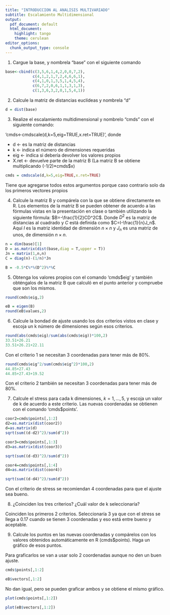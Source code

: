 ```yaml
---
title: "INTRODUCCION AL ANALISIS MULTIVARIADO"
subtitle: Escalamiento Multidimensional
output:
  pdf_document: default
  html_document:
    highlight: tango
    theme: cerulean
editor_options:
  chunk_output_type: console
---
```


1. Cargue la base, y nombrela "base" con el siguiente comando

```r
base<-cbind(c(3,5,6,1,4,2,0,0,7,2),
            c(4,1,2,1,7,2,4,6,6,1),
            c(4,1,0,1,3,5,1,4,5,4),
            c(6,7,2,0,6,1,1,3,1,3),
            c(1,3,6,3,2,0,1,5,4,1))
```



2. Calcule la matriz de distancias euclídeas y nombrela "d"

```r
d = dist(base)
```

3. Realize el escalamiento multidimensional y nombrelo "cmds" con el siguiente comando:

'cmds<-cmdscale(d,k=5,eig=TRUE,x.ret=TRUE)', donde
 
+ d <- es la matriz de distancias
+ k <- indica el número de dimensiones requeridas 
+ eig <- indica si debería devolver los valores propios 
+ X.ret <- devuelve parte de la matriz B (La matriz B se obtiene multiplicando (-1/2)*cmds$x)

```r
cmds = cmdscale(d,k=5,eig=TRUE,x.ret=TRUE)
```

Tiene que agregarse todos estos argumentos porque caso 
contrario solo da los primeros vectores propios

4. Calcule la matriz B y compárela con la que se obtiene directamente en R. Los elementos de la matriz B se pueden obtener de acuerdo a las fórmulas vistas en la presentación en clase o también utilizando la siguiente fórmula: $B=-\frac{1}{2}CD^2C$. Donde $D^2$ es la matriz de distancias al cuadrado y $C$ está definida como $C=I-\frac{1}{n}J_n$. Aquí $I$ es la matriz identidad de dimensión $n \times n$ y $J_n$ es una matriz de unos, de dimensión  $n \times n$.


```r
n = dim(base)[1]
D = as.matrix(dist(base,diag = T,upper = T))
Jn = matrix(1,n,n)
C = diag(n)-(1/n)*Jn

B = -0.5*C%*%(D^2)%*%C
```


5. Obtenga los valores propios con el comando 'cmds$eig' y también obténgalos de la matriz B que calculó en el punto anterior y compruebe que son los mismos.

```r
round(cmds$eig,2)

eB = eigen(B)
round(eB$values,2)
```


6. Calcule la bondad de ajuste usando los dos criterios vistos en clase y escoja un k número de dimensiones según esos criterios.

```r
round(abs(cmds$eig)/sum(abs(cmds$eig))*100,2)
33.51+26.21
33.51+26.21+22.11
```

Con el criterio 1 se necesitan 3 coordenadas para tener más de 80%.

```r
round(cmds$eig^2/sum(cmds$eig^2)*100,2)
44.85+27.43 
44.85+27.43+19.52 
```

Con el criterio 2 también se necesitan 3 coordenadas para tener más de 80%.

  
7. Calcule el stress para cada k dimensiones, $k=1,\dots,5$, y escoja un valor de k de acuerdo a este criterio. Las nuevas coordenadas se obtienen con el comando 'cmds$points'.

```r
coor2=cmds$points[,1:2]
d2=as.matrix(dist(coor2))
d=as.matrix(d)
sqrt(sum((d-d2)^2)/sum(d^2))
```

```r
coor3=cmds$points[,1:3]
d3=as.matrix(dist(coor3))

sqrt(sum((d-d3)^2)/sum(d^2))
```

```r
coor4=cmds$points[,1:4]
d4=as.matrix(dist(coor4))

sqrt(sum((d-d4)^2)/sum(d^2))
```

Con el criterio de stress se recomiendan 4 coordenadas para que el ajuste sea bueno.

8. ¿Coinciden los tres criterios? ¿Cuál valor de k seleccionaría?

Coinciden los primeros 2 criterios.  Seleccionaría 3 ya que con el stress se llega a 0.17 cuando se tienen 3 coordenadas y eso está entre bueno y aceptable.

9. Calcule los puntos en las nuevas coordenadas y compárelos con los valores obtenidos automáticamente en R (cmds$points). Haga un gráfico de esos puntos. 

Para graficarlos se van a usar solo 2 coordenadas aunque no den un buen ajuste.

```r
cmds$points[,1:2]

eB$vectors[,1:2]
```

No dan igual, pero se pueden graficar ambos y se obtiene el mismo gráfico.

```r
plot(cmds$points[,1:2])

plot(eB$vectors[,1:2])
```

